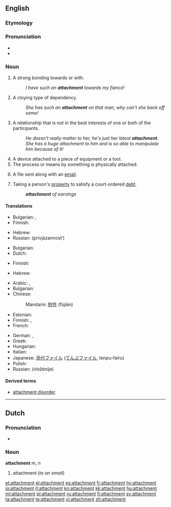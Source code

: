 {{slim-wikipedia|dab=attachment}}
==English==

===Etymology===
{{etystub}}

===Pronunciation===
* {{IPA|/əˈtæʧmənt/}}
* {{audio|en-us-attachment.ogg|Audio (US)}}

===Noun===
{{en-noun|s|-}}

# A strong bonding towards or with.
#: ''I have such an '''attachment''' towards my fiancé!''
# {{rfv-sense}} A cloying type of dependency.
#: ''She has such an '''attachment''' on that man, why can't she back off some!''
# {{rfv-sense}} A relationship that is not in the best interests of one or both of the participants.
#: ''He doesn't really matter to her, he's just her latest '''attachment'''.''
#: ''She has a huge attachment to him and is so able to manipulate him because of it!''
# A device attached to a piece of equipment or a tool.
# The process or means by something is physically attached.
# {{computing}} A file sent along with an [[email]].
# {{legal}} Taking a person's [[property]] to satisfy a court-ordered [[debt]].
#: '''''attachment''' of earnings''

====Translations====
{{trans-top|A strong bonding towards or with}}
* Bulgarian: {{t|bg|вярност}},  {{t|bg|привързаност}}
* Finnish: {{t-|fi|kiintymys}}
{{trans-mid}}
* Hebrew: {{t-|he|התדבקות|tr=hitdabqoot}}
* Russian: {{t+|ru|привязанность|f}} (privjázannost’)
{{trans-bottom}}

{{trans-top|A cloying type of dependency}}
* Bulgarian: {{t|bg|преданост}}
* Dutch: {{t-|nl|gehechtheid|f}}
{{trans-mid}}
* Finnish: {{t-|fi|kiintymys}}
{{trans-bottom}}

{{trans-top|A relationship that is not in the best interests of one or both of the participants}}
* Hebrew: {{t-|he|התדבקות|tr=hitdabqoot}}
{{trans-mid}}
{{trans-bottom}}

{{trans-top|A file sent along with an email}}
* Arabic: {{t|ar|إلحاق|m|tr='ílHaq}}, {{t|ar|ملحق|m|tr=múlHaq}}
* Bulgarian: {{t+|bg|приложение}}
* Chinese:
*: Mandarin: [[附件]] (fùjiàn)
* Estonian: {{t|et|kaasatud fail}}
* Finnish: {{t-|fi|liitetiedosto}}, {{t+|fi|liite}}
* French: {{t+|fr|pièce jointe}}
{{trans-mid}}
* German: {{t+|de|Anlage|f}}, {{t+|de|Anhang|m}}
* Greek: {{t+|el|επισύναψη|f}}
* Hungarian: {{t|hu|melléklet}}
* Italian: {{t+|it|allegato|m}}
* Japanese: [[添付ファイル]] ([[てんぷファイル]], tenpu-fairu)
* Polish: {{t+|pl|załącznik|m}}
* Russian: {{t|ru|вложение|n}} (vložénije)
{{trans-bottom}}

====Derived terms====
* [[attachment disorder]]

----

==Dutch==

===Pronunciation===
* {{IPA|/aˈtæʧmɛnt/|lang=nl}}

===Noun===
'''attachment''' ''m'', ''n''

# attachment (''to an email'')

[[et:attachment]]
[[el:attachment]]
[[es:attachment]]
[[fr:attachment]]
[[hy:attachment]]
[[io:attachment]]
[[it:attachment]]
[[kn:attachment]]
[[kk:attachment]]
[[hu:attachment]]
[[ml:attachment]]
[[pl:attachment]]
[[ru:attachment]]
[[fi:attachment]]
[[sv:attachment]]
[[ta:attachment]]
[[te:attachment]]
[[vi:attachment]]
[[zh:attachment]]